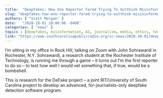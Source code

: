 ```yaml
---
title:  "Deepfakes: How One Reporter Fared Trying To Outthink Misinformation"
slug: "deepfakes-how-one-reporter-fared-trying-to-outthink-misininformation"
authors: [ "Scott Morgan" ]
date:   "2020-10-01 10:00:00 -0400"
categories: [ "news" ]
topics : [deepfakes, misinformation, AI, journalism, media, ethics, technology, politics, elections]
link: "https://www.southcarolinapublicradio.org/sc-news/2020-10-01/deepfakes-how-one-reporter-fared-trying-to-outthink-misininformation"
---
```

I’m sitting in my office in Rock Hill, talking on Zoom with John Sohrawardi in Rochester, N.Y. Sohrawardi, a research student at the Rochester Institute of Technology, is running me through a game – it turns out I’m the first reporter to do so – to test how well I would vet something that, if true, would be a bombshell.

This is research for the DeFake project – a joint RIT/University of South Carolina project to develop an advanced, for-journalists-only deepfake detection software program.